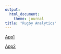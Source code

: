 ```yaml
---
output:
  html_document:
    theme: journal
title: "Rugby Analytics"
---
```

  
  
[App1](http://ezekiel.nz/shiny/RugbyAnalytics/players.Rmd)

[App2](https://ezekiel/shiny/RugbyAnalytics/graphs.html)